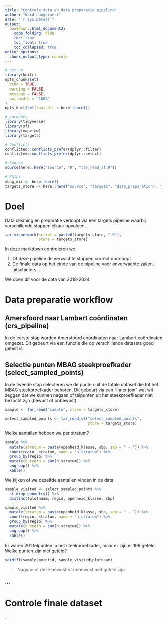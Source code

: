 ```yaml
---
title: "Controle data en data preparatie pipeline"
author: "Ward Langeraert"
date: "`r Sys.Date()`"
output:
  bookdown::html_document2:
    code_folding: hide
    toc: true
    toc_float: true
    toc_collapsed: true
editor_options: 
  chunk_output_type: console
---
```


```r
# set up
library(knitr)
opts_chunk$set(
  echo = TRUE,
  warning = FALSE,
  message = FALSE,
  out.width = "100%"
)
opts_knit$set(root.dir = here::here())
```

```r
# packages
library(tidyverse)
library(sf)
library(mapview)
library(targets)

# Conflicts
conflicted::conflicts_prefer(dplyr::filter)
conflicted::conflicts_prefer(dplyr::select)

# Source
source(here::here("source", "R", "tar_read_sf.R"))

# Paths
mbag_dir <- here::here()
targets_store <- here::here("source", "targets", "data_preparation", "_targets")
```

# Doel

Data cleaning en preparatie verloopt via een targets pipeline waarbij verschillende stappen elkaar opvolgen.

```r
tar_visnetwork(script = paste0(targets_store, ".R"),
               store = targets_store)
```

In deze markdown controleren we 

1. Of deze pipeline de verwachte stappen correct doorloopt
2. De finale data op het einde van de pipeline voor onverwachte zaken, uitschieters ...

We doen dit voor de data van 2018-2024.

# Data preparatie workflow
## Amersfoord naar Lambert coördinaten (crs_pipeline)

In de eerste stap worden Amersfoord coördinaten naar Lambert coördinaten omgezet.
Dit gebeurt via een functie die op verschillende datasets goed getest is.

## Selectie punten MBAG steekproefkader (select_sampled_points)

In de tweede stap selecteren we de punten uit de totale dataset die tot het MBAG steekproefkader behoren.
Dit gebeurt via een "inner join" wat wil zeggen dat we kunnen nagaan of telpunten uit het steekproefkader niet bezocht zijn (bewust of onbewust).

```r
sample <- tar_read("sample", store = targets_store)

select_sampled_points <- tar_read_sf("select_sampled_points",
                                     store = targets_store)
```

Welke aantallen hebben we per stratum?

```r
sample %>%
  mutate(stratum = paste(openheid_klasse, sbp, sep = " - ")) %>%
  count(regio, stratum, name = "n_stratum") %>%
  group_by(regio) %>%
  mutate(n_regio = sum(n_stratum)) %>%
  ungroup() %>%
  kable()
```

We kijken of we dezelfde aantallen vinden in de data.

```r
sample_visited <- select_sampled_points %>%
  st_drop_geometry() %>%
  distinct(plotnaam, regio, openheid_klasse, sbp)

sample_visited %>%
  mutate(stratum = paste(openheid_klasse, sbp, sep = " - ")) %>%
  count(regio, stratum, name = "n_stratum") %>%
  group_by(regio) %>%
  mutate(n_regio = sum(n_stratum)) %>%
  ungroup() %>%
  kable()
```

Er waren 201 telpunten in het steekproefkader, maar er zijn er 199 geteld.
Welke punten zijn niet geteld?

```r
setdiff(sample$pointid, sample_visited$plotnaam)
```

> Nagaan of deze bewust of onbewust niet geteld zijn

### ...



# Controle finale dataset

...
